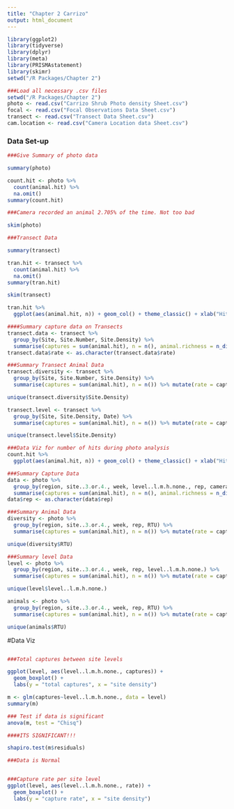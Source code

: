 ```yaml
---
title: "Chapter 2 Carrizo"
output: html_document
---
```


```r
library(ggplot2)
library(tidyverse)
library(dplyr)
library(meta)
library(PRISMAstatement)
library(skimr)
setwd("/R Packages/Chapter 2")
```

```r
###Load all necessary .csv files
setwd("/R Packages/Chapter 2")
photo <- read.csv("Carrizo Shrub Photo density Sheet.csv")
focal <- read.csv("Focal Observations Data Sheet.csv")
transect <- read.csv("Transect Data Sheet.csv")
cam.location <- read.csv("Camera Location data Sheet.csv")
```


### Data Set-up
```r
###Give Summary of photo data

summary(photo)
```

```r
count.hit <- photo %>%
  count(animal.hit) %>%
  na.omit()
summary(count.hit)

###Camera recorded an animal 2.705% of the time. Not too bad
```
```r
skim(photo)
```
```r
###Transect Data

summary(transect)
```

```r
tran.hit <- transect %>%
  count(animal.hit) %>%
  na.omit()
summary(tran.hit)
```

```r
skim(transect)
```
```r
tran.hit %>%
  ggplot(aes(animal.hit, n)) + geom_col() + theme_classic() + xlab("Hits") + ylab("Count") + ggtitle("Hits during Transects")
```
```r
####Summary capture data on Transects
transect.data <- transect %>%
  group_by(Site, Site.Number, Site.Density) %>%
  summarise(captures = sum(animal.hit), n = n(), animal.richness = n_distinct(RTM)-1) %>% mutate(rate = captures/n) #-1 for richness bc of none as level
transect.data$rate <- as.character(transect.data$rate)

###Summary Transect Animal Data
transect.diversity <- transect %>%
  group_by(Site, Site.Number, Site.Density) %>%
  summarise(captures = sum(animal.hit), n = n()) %>% mutate(rate = captures/n)

unique(transect.diversity$Site.Density)
```
```r
transect.level <- transect %>%
  group_by(Site, Site.Density, Date) %>%
  summarise(captures = sum(animal.hit), n = n()) %>% mutate(rate = captures/n)

unique(transect.level$Site.Density)
```

```r
###Data Viz for number of hits during photo analysis
count.hit %>%
  ggplot(aes(animal.hit, n)) + geom_col() + theme_classic() + xlab("Hits") + ylab("Count") + ggtitle("Number of total animal hits")
```
```r
###Summary Capture Data
data <- photo %>%
  group_by(region, site..3.or.4., week, level..l.m.h.none., rep, camera.number) %>%
  summarise(captures = sum(animal.hit), n = n(), animal.richness = n_distinct(RTU)-1) %>% mutate(rate = captures/n) #-1 for richness bc of none as level
data$rep <- as.character(data$rep)

###Summary Animal Data
diversity <- photo %>%
  group_by(region, site..3.or.4., week, rep, RTU) %>%
  summarise(captures = sum(animal.hit), n = n()) %>% mutate(rate = captures/n)

unique(diversity$RTU)
```

```r
###Summary level Data
level <- photo %>%
  group_by(region, site..3.or.4., week, rep, level..l.m.h.none.) %>%
  summarise(captures = sum(animal.hit), n = n()) %>% mutate(rate = captures/n)

unique(level$level..l.m.h.none.)
```

```r
animals <- photo %>%
  group_by(region, site..3.or.4., week, rep, RTU) %>%
  summarise(captures = sum(animal.hit), n = n()) %>% mutate(rate = captures/n)

unique(animals$RTU)
```


#Data Viz
```r

```


```r
###Total captures between site levels

ggplot(level, aes(level..l.m.h.none., captures)) +
  geom_boxplot() + 
  labs(y = "total captures", x = "site density")
```
```r
m <- glm(captures~level..l.m.h.none., data = level)
summary(m)
```
```r
### Test if data is significant
anova(m, test = "Chisq")

####ITS SIGNIFICANT!!!
```
```r
shapiro.test(m$residuals)

###Data is Normal
```
```r

```


```r
###Capture rate per site level
ggplot(level, aes(level..l.m.h.none., rate)) +
  geom_boxplot() + 
  labs(y = "capture rate", x = "site density")
```

```r

```

